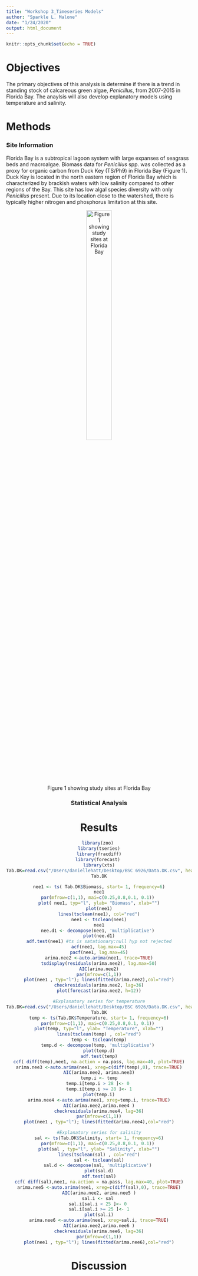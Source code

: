 ```yaml
---
title: "Workshop 3_Timeseries Models"
author: "Sparkle L. Malone"
date: "1/24/2020"
output: html_document
---
```

```r
knitr::opts_chunk$set(echo = TRUE)
```
# Objectives
The primary objectives of this analysis is determine if there is a trend in standing stock of calcareous green algae, *Penicillus*, from 2007-2015 in Florida Bay. The anaylsis will also develop explanatory models using temperature and salinity. 

# Methods

### Site Information 
Florida Bay is a subtropical lagoon system with large expanses of seagrass beds and macroalgae. Biomass data for *Penicillus* spp. was collected as a proxy for organic carbon from Duck Key (TS/Ph9) in Florida Bay (Figure 1). Duck Key is located in the north eastern region of Florida Bay which is characterized by brackish waters with low salinity compared to other regions of the Bay. This site has low algal species diversity with only *Penicillus* present. Due to its location close to the watershed, there is typically higher nitrogen and phosphorus limitation at this site.

<center>

![Figure 1 showing study sites at Florida Bay](/Users/daniellehatt/Desktop/BSC 6926/FlBay_map2.jpg){width=40%}

<center>

### Statistical Analysis

# Results
```r
library(zoo) 
library(tseries)
library(fracdiff)
library(forecast) 
library(xts)
Tab.DK=read.csv("/Users/daniellehatt/Desktop/BSC 6926/Data.DK.csv", header = TRUE)
Tab.DK
```
```r
nee1 <- ts( Tab.DK$Biomass, start= 1, frequency=6)
nee1
par(mfrow=c(1,1), mai=c(0.25,0.8,0.1, 0.1)) 
plot( nee1, typ="l", ylab= "Biomass", xlab="")
plot(nee1)
lines(tsclean(nee1), col="red")
nee1 <- tsclean(nee1)
nee1
nee.d1 <- decompose(nee1, 'multiplicative') 
plot(nee.d1)
adf.test(nee1) #ts is satationary:null hyp not rejected
acf(nee1, lag.max=45)
pacf(nee1, lag.max=45)
arima.nee2 <-auto.arima(nee1, trace=TRUE)
tsdisplay(residuals(arima.nee2), lag.max=50)
AIC(arima.nee2)
par(mfrow=c(1,1))
plot(nee1 , typ="l"); lines(fitted(arima.nee2),col="red")
checkresiduals(arima.nee2, lag=36)
plot(forecast(arima.nee2, h=12))
```
```r
#Explanatory series for temperature
Tab.DK=read.csv("/Users/daniellehatt/Desktop/BSC 6926/Data.DK.csv", header = TRUE)
Tab.DK
temp <- ts(Tab.DK$Temperature, start= 1, frequency=6)
par(mfrow=c(1,1), mai=c(0.25,0.8,0.1, 0.1)) 
plot(temp, typ="l", ylab= "Temperature", xlab="")
lines(tsclean(temp) , col="red")
temp <- tsclean(temp)
temp.d <- decompose(temp, 'multiplicative') 
plot(temp.d)
adf.test(temp)
ccf( diff(temp),nee1, na.action = na.pass, lag.max=40, plot=TRUE)
arima.nee3 <-auto.arima(nee1, xreg=c(diff(temp),0), trace=TRUE)
AIC(arima.nee2, arima.nee3)
temp.i <- temp
temp.i[temp.i > 28 ]<- 0 
temp.i[temp.i >= 28 ]<- 1
plot(temp.i)
arima.nee4 <-auto.arima(nee1, xreg=temp.i, trace=TRUE)
AIC(arima.nee2,arima.nee4 )
checkresiduals(arima.nee4, lag=36)
par(mfrow=c(1,1))
plot(nee1 , typ="l"); lines(fitted(arima.nee4),col="red")

#Explanatory series for salinity
sal <- ts(Tab.DK$Salinity, start= 1, frequency=6)
par(mfrow=c(1,1), mai=c(0.25,0.8,0.1, 0.1)) 
plot(sal , typ="l", ylab= "Salinity", xlab="")
lines(tsclean(sal) , col="red")
sal <- tsclean(sal)
sal.d <- decompose(sal, 'multiplicative') 
plot(sal.d)
adf.test(sal)
ccf( diff(sal),nee1, na.action = na.pass, lag.max=40, plot=TRUE)
arima.nee5 <-auto.arima(nee1, xreg=c(diff(sal),0), trace=TRUE)
AIC(arima.nee2, arima.nee5 )
sal.i <- sal 
sal.i[sal.i < 25 ]<- 0 
sal.i[sal.i >= 25 ]<- 1
plot(sal.i)
arima.nee6 <-auto.arima(nee1, xreg=sal.i, trace=TRUE)
AIC(arima.nee2,arima.nee6 )
checkresiduals(arima.nee6, lag=36)
par(mfrow=c(1,1))
plot(nee1 , typ="l"); lines(fitted(arima.nee6),col="red")
```

# Discussion
